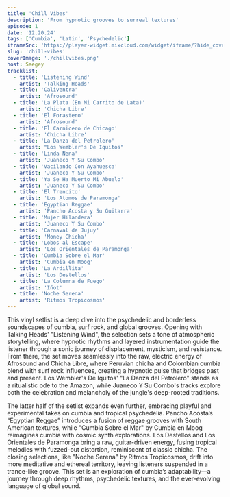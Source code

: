```yaml
---
title: 'Chill Vibes'
description: 'From hypnotic grooves to surreal textures'
episode: 1
date: '12.20.24'
tags: ['Cumbia', 'Latin', 'Psychedelic']
iframeSrc: 'https://player-widget.mixcloud.com/widget/iframe/?hide_cover=1&hide_artwork=1&light=1&feed=%2Fpublic-vinyl-radio%2Fcumbia-beats-vol-1%2F'
slug: 'chill-vibes'
coverImage: './chillvibes.png'
host: Saegey
tracklist:
  - title: 'Listening Wind'
    artist: 'Talking Heads'
  - title: 'Caliventra'
    artist: 'Afrosound'
  - title: 'La Plata (En Mi Carrito de Lata)'
    artist: 'Chicha Libre'
  - title: 'El Forastero'
    artist: 'Afrosound'
  - title: 'El Carnicero de Chicago'
    artist: 'Chicha Libre'
  - title: 'La Danza del Petrolero'
    artist: "Los Wembler's De Iquitos"
  - title: 'Linda Nena'
    artist: 'Juaneco Y Su Combo'
  - title: 'Vacilando Con Ayahuesca'
    artist: 'Juaneco Y Su Combo'
  - title: 'Ya Se Ha Muerto Mi Abuelo'
    artist: 'Juaneco Y Su Combo'
  - title: 'El Trencito'
    artist: 'Los Atomos de Paramonga'
  - title: 'Egyptian Reggae'
    artist: 'Pancho Acosta y Su Guitarra'
  - title: 'Mujer Hilandera'
    artist: 'Juaneco Y Su Combo'
  - title: 'Carnaval de Jujuy'
    artist: 'Money Chicha'
  - title: 'Lobos al Escape'
    artist: 'Los Orientales de Paramonga'
  - title: 'Cumbia Sobre el Mar'
    artist: 'Cumbia en Moog'
  - title: 'La Ardillita'
    artist: 'Los Destellos'
  - title: 'La Columna de Fuego'
    artist: 'Iñot'
  - title: 'Noche Serena'
    artist: 'Ritmos Tropicosmos'
---
```


This vinyl setlist is a deep dive into the psychedelic and borderless soundscapes of cumbia, surf rock, and global grooves. Opening with Talking Heads' "Listening Wind", the selection sets a tone of atmospheric storytelling, where hypnotic rhythms and layered instrumentation guide the listener through a sonic journey of displacement, mysticism, and resistance. From there, the set moves seamlessly into the raw, electric energy of Afrosound and Chicha Libre, where Peruvian chicha and Colombian cumbia blend with surf rock influences, creating a hypnotic pulse that bridges past and present. Los Wembler's De Iquitos' "La Danza del Petrolero" stands as a ritualistic ode to the Amazon, while Juaneco Y Su Combo's tracks explore both the celebration and melancholy of the jungle's deep-rooted traditions.

The latter half of the setlist expands even further, embracing playful and experimental takes on cumbia and tropical psychedelia. Pancho Acosta’s “Egyptian Reggae” introduces a fusion of reggae grooves with South American textures, while "Cumbia Sobre el Mar" by Cumbia en Moog reimagines cumbia with cosmic synth explorations. Los Destellos and Los Orientales de Paramonga bring a raw, guitar-driven energy, fusing tropical melodies with fuzzed-out distortion, reminiscent of classic chicha. The closing selections, like "Noche Serena" by Ritmos Tropicosmos, drift into more meditative and ethereal territory, leaving listeners suspended in a trance-like groove. This set is an exploration of cumbia’s adaptability—a journey through deep rhythms, psychedelic textures, and the ever-evolving language of global sound.
